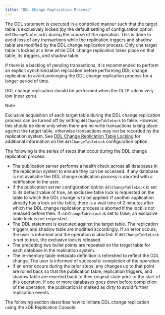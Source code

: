 ```yaml
---
title: "DDL Change Replication Process"
---
```


<div id="ddl_change_replication" class="registered_link"></div>


The DDL statement is executed in a controlled manner such that the target table is exclusively locked (by the default setting of configuration option `ddlChangeTableLock)` during the course of the operation. This is done to avoid loss of any transactions while the replication triggers and shadow table are modified by the DDL change replication process. Only one target table is locked at a time while DDL change replication takes place on that table, its triggers, and shadow table.

If there is a backlog of pending transactions, it is recommended to perform an explicit synchronization replication before performing DDL change replication to avoid prolonging the DDL change replication process for a longer period of time.

DDL change replication should be performed when the OLTP rate is very low (near zero).

<div class="note">

<div class="title">

Note

</div>

Exclusive acquisition of each target table during the DDL change replication process can be turned off by setting `ddlChangeTableLock` to false. However, this should be done only when there are no write transactions taking place against the target table, otherwise transactions may not be recorded by the replication system. See [DDL Change Replication Table Locking](../../10_appendix/04_miscellaneous_xdb_processing_topics/01_publications_and_subscriptions_server_conf_options/#ddl_change_replication_table_locking) for additional information on the `ddlChangeTableLock` configuration option.

</div>

The following is the series of steps that occur during the DDL change replication process.

-   The publication server performs a health check across all databases in the replication system to ensure they can be accessed. If any database is not available the DDL change replication process is aborted with a notification to the user.
-   If the publication server configuration option `ddlChangeTableLock` is set to its default value of true, an exclusive table lock is requested on the table to which the DDL change is to be applied. If another application already has a lock on the table, there is a wait time of 2 minutes after which the DDL change replication process is aborted if the lock is not released before then. If `ddlChangeTableLock` is set to false, an exclusive table lock is not requested.
-   The DDL statement is executed against the target table. The replication triggers and shadow table are modified accordingly. If an error occurs, the user is informed and the operation is aborted. If `ddlChangeTableLock` is set to true, the exclusive lock is released.
-   The preceding two bullet points are repeated on the target table for each database in the replication system.
-   The in-memory table metadata definition is refreshed to reflect the DDL change. The user is informed of successful completion of the operation.
-   If an error occurs during the prior steps, any changes up to that point are rolled back so that the publication table, replication triggers, and shadow table are reverted back to their original state prior to the start of this operation. If one or more databases goes down before completion of the operation, the publication is marked as dirty to avoid further replication events.

The following section describes how to initiate DDL change replication using the xDB Replication Console.
